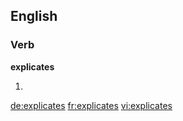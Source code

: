 ==English==

===Verb===
'''explicates'''

# {{en-third-person singular of|explicate}}

[[de:explicates]]
[[fr:explicates]]
[[vi:explicates]]